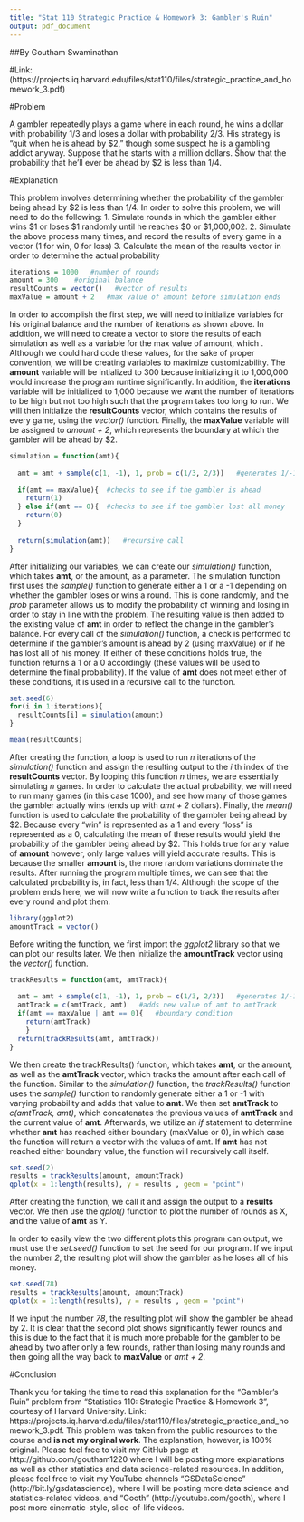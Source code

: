```yaml
---
title: "Stat 110 Strategic Practice & Homework 3: Gambler's Ruin"
output: pdf_document
---
```


##By Goutham Swaminathan

#Link: (https://projects.iq.harvard.edu/files/stat110/files/strategic_practice_and_homework_3.pdf)
 
 #Problem
 
 A gambler repeatedly plays a game where in each round, he wins a dollar with
 probability 1/3 and loses a dollar with probability 2/3. His strategy is "quit
 when he is ahead by $2," though some suspect he is a gambling addict anyway.
 Suppose that he starts with a million dollars. Show that the probability that
 he'll ever be ahead by $2 is less than 1/4.

#Explanation

 This problem involves determining whether the probability of the gambler being ahead by $2 is less than 1/4. In order to solve this problem, we will need to do the following:
  1.  Simulate rounds in which the gambler either wins $1 or loses $1 randomly until he reaches $0 or $1,000,002.
  2.  Simulate the above process many times, and record the results of every game in a vector (1 for win, 0 for loss)
  3.  Calculate the mean of the results vector in order to determine the actual probability 
 
```r
iterations = 1000   #number of rounds
amount = 300    #original balance
resultCounts = vector()   #vector of results
maxValue = amount + 2   #max value of amount before simulation ends
```

In order to accomplish the first step, we will need to initialize variables for his original balance and the number of iterations as shown above. In addition, we will need to create a vector to store the results of each simulation as well as a variable for the max value of amount, which . Although we could hard code these values, for the sake of proper convention, we will be creating variables to maximize customizability. The **amount** variable will be intialized to 300 because initializing it to 1,000,000 would increase the program runtime significantly. In addition, the **iterations** variable will be initialized to 1,000 because we want the number of iterations to be high but not too high such that the program takes too long to run. We will then initialize the **resultCounts** vector, which contains the results of every game, using the _vector()_ function. Finally, the **maxValue** variable will be assigned to _amount + 2_, which represents the boundary at which the gambler will be ahead by \$2.    

```r
simulation = function(amt){
  
  amt = amt + sample(c(1, -1), 1, prob = c(1/3, 2/3))   #generates 1/-1 and adds to amt
  
  if(amt == maxValue){  #checks to see if the gambler is ahead
    return(1)
  } else if(amt == 0){  #checks to see if the gambler lost all money
    return(0)
  }
  
  return(simulation(amt))   #recursive call
}
```

After initializing our variables, we can create our _simulation()_ function, which takes **amt**, or the amount, as a parameter. The simulation function first uses the _sample()_ function to generate either a 1 or a -1 depending on whether the gambler loses or wins a round. This is done randomly, and the _prob_ parameter allows us to modify the probability of winning and losing in order to stay in line with the problem. The resulting value is then added to the existing value of **amt** in order to reflect the change in the gambler's balance.  For every call of the _simulation()_ function, a check is performed to determine if the gambler's amount is ahead by 2 (using maxValue) or if he has lost all of his money. If either of these conditions holds true, the function returns a 1 or a 0 accordingly (these values will be used to determine the final probability). If the value of **amt** does not meet either of these conditions, it is used in a recursive call to the function.

```r
set.seed(6)
for(i in 1:iterations){
  resultCounts[i] = simulation(amount)
}

mean(resultCounts)
```

After creating the function, a loop is used to run _n_ iterations of the _simulation()_ function and assign the resulting output to the _i_ th index of the **resultCounts** vector. By looping this function _n_ times, we are essentially simulating _n_ games. In order to calculate the actual probability, we will need to run many games (in this case 1000), and see how many of those games the gambler actually wins (ends up with _amt + 2_ dollars). Finally, the _mean()_ function is used to calculate the probability of the gambler being ahead by \$2. Because every "win" is represented as a 1 and every "loss" is represented as a 0, calculating the mean of these results would yield the probability of the gambler being ahead by \$2. This holds true for any value of **amount** however, only large values will yield accurate results. This is because the smaller **amount** is, the more random variations dominate the results. After running the program multiple times, we can see that the calculated probability is, in fact, less than 1/4. Although the scope of the problem ends here, we will now write a function to track the results after every round and plot them.

```r
library(ggplot2)
amountTrack = vector()
```

Before writing the function, we first import the _ggplot2_ library so that we can plot our results later. We then initialize the **amountTrack** vector using the _vector()_ function.  

```r
trackResults = function(amt, amtTrack){
  
  amt = amt + sample(c(1, -1), 1, prob = c(1/3, 2/3))   #generates 1/-1 and adds to amt
  amtTrack = c(amtTrack, amt)   #adds new value of amt to amtTrack
  if(amt == maxValue | amt == 0){   #boundary condition
    return(amtTrack)
    } 
  return(trackResults(amt, amtTrack))
}
```

We then create the trackResults() function, which takes **amt**, or the amount, as well as the **amtTrack** vector, which tracks the amount after each call of the function. Similar to the _simulation()_ function, the _trackResults()_ function uses the _sample()_ function to randomly generate either a 1 or -1 with varying probability and adds that value to **amt**. We then set **amtTrack** to _c(amtTrack, amt)_, which concatenates the previous values of **amtTrack** and the current value of **amt**. Afterwards, we utilize an _if_ statement to determine whether **amt** has reached either boundary (maxValue or 0), in which case the function will return a vector with the values of amt. If **amt** has not reached either boundary value, the function will recursively call itself.   


```r
set.seed(2)
results = trackResults(amount, amountTrack)
qplot(x = 1:length(results), y = results , geom = "point")
```

After creating the function, we call it and assign the output to a **results** vector. We then use the _qplot()_ function to plot the number of rounds as X, and the value of **amt** as Y. 

In order to easily view the two different plots this program can output, we must use the _set.seed()_ function to set the seed for our program. If we input the number _2_, the resulting plot will show the gambler as he loses all of his money.

```r
set.seed(78)
results = trackResults(amount, amountTrack)
qplot(x = 1:length(results), y = results , geom = "point")
```

If we input the number _78_, the resulting plot will show the gambler be ahead by 2. It is clear that the second plot shows significantly fewer rounds and this is due to the fact that it is much more probable for the gambler to be ahead by two after only a few rounds, rather than losing many rounds and then going all the way back to **maxValue** or _amt + 2_.

#Conclusion

Thank you for taking the time to read this explanation for the "Gambler's Ruin" problem from "Statistics 110: Strategic Practice & Homework 3", courtesy of Harvard University. Link: https://projects.iq.harvard.edu/files/stat110/files/strategic_practice_and_homework_3.pdf. This problem was taken from the public resources to the course and **is not my orginal work**. The explanation, however, is 100% original. Please feel free to visit my GitHub page at http://github.com/goutham1220 where I will be posting more explanations as well as other statistics and data science-related resources. In addition, please feel free to visit my YouTube channels "GSDataScience" (http://bit.ly/gsdatascience), where I will be posting more data science and statistics-related videos, and "Gooth" (http://youtube.com/gooth), where I post more cinematic-style, slice-of-life videos.    
    

